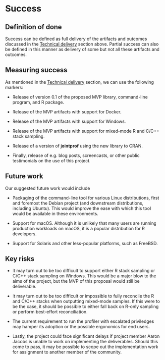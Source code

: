 # Success
<!-- 
Projects should have a definition of done that is measurable, and a thorough understanding going in of what the risks are to delivery 
-->

## Definition of done
<!-- 
What does success look like? 
-->

Success can be defined as full delivery of the artifacts and outcomes discussed
in the [Technical delivery](#technical-delivery) section above. Partial success
can also be defined in this manner as delivery of some but not all these
artifacts and outcomes.

## Measuring success
<!-- 
How will we know when success is achieved, what markers can we use along the way 
-->

As mentioned in the [Technical delivery](#technical-delivery) section, we can
use the following markers:

* Release of version 0.1 of the proposed MVP library, command-line program, and
  R package.

* Release of the MVP artifacts with support for Docker.

* Release of the MVP artifacts with support for Windows.

* Release of the MVP artifacts with support for mixed-mode R and C/C++ stack
  sampling.

* Release of a version of **jointprof** using the new library to CRAN.

* Finally, release of e.g. blog posts, screencasts, or other public testimonials
  on the use of this project.

## Future work
<!-- 
How could this be extended / developed in the future by yourself and/or the community in general?
-->

Our suggested future work would include

* Packaging of the command-line tool for various Linux distributions, first and
  foremost the Debian project (and downstream distributions, including Ubuntu).
  This would improve the ease with which this tool would be available in these
  environments.

* Support for macOS. Although it is unlikely that many users are running
  production workloads on macOS, it is a popular distribution for R developers.

* Support for Solaris and other less-popular platforms, such as FreeBSD.

## Key risks
<!-- 
What sort of things could come up that can delay or break the project?

 - [ ] People
 - [ ] Processes
 - [ ] Tooling & Technology
 - [ ] Costs

-->

* It may turn out to be too difficult to support either R stack sampling or
  C/C++ stack sampling on Windows. This would be a major blow to the aims of the
  project, but the MVP of this proposal would still be deliverable.

* It may turn out to be too difficult or impossible to fully reconcile the R and
  C/C++ stacks when outputting mixed-mode samples. If this were to be the case,
  it should be possible to either fall back on R-only sampling or perform
  best-effort reconciliation.

* The current requirement to run the profiler with escalated priviledges may
  hamper its adoption or the possible ergonomics for end users.

* Lastly, the project could face significant delays if project member Aaron
  Jacobs is unable to work on implementing the deliverables. Should this come to
  pass, it may be possible to scope out the implementation work for assignment
  to another member of the community.
